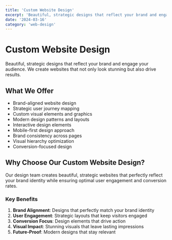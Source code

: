 ```yaml
---
title: 'Custom Website Design'
excerpt: 'Beautiful, strategic designs that reflect your brand and engage your audience'
date: '2024-03-16'
category: 'web-design'
---
```


# Custom Website Design

Beautiful, strategic designs that reflect your brand and engage your audience. We create websites that not only look stunning but also drive results.

## What We Offer

- Brand-aligned website design
- Strategic user journey mapping
- Custom visual elements and graphics
- Modern design patterns and layouts
- Interactive design elements
- Mobile-first design approach
- Brand consistency across pages
- Visual hierarchy optimization
- Conversion-focused design

## Why Choose Our Custom Website Design?

Our design team creates beautiful, strategic websites that perfectly reflect your brand identity while ensuring optimal user engagement and conversion rates.

### Key Benefits

1. **Brand Alignment**: Designs that perfectly match your brand identity
2. **User Engagement**: Strategic layouts that keep visitors engaged
3. **Conversion Focus**: Design elements that drive action
4. **Visual Impact**: Stunning visuals that leave lasting impressions
5. **Future-Proof**: Modern designs that stay relevant
